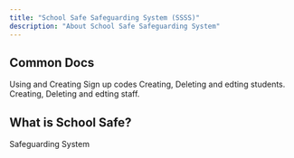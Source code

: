 ```yaml
---
title: "School Safe Safeguarding System (SSSS)"
description: "About School Safe Safeguarding System"
---
```


## Common Docs

<CardGroup cols={2}>
  <Card title="Sign Up Codes" icon="books-medical" href="https://docs.alfiehq.org/school-safe/signup-code">
    Using and Creating Sign up codes
  </Card>
  <Card title="Students" icon="clipboard-user" href="https://docs.alfiehq.org/school-safe/students">
    Creating, Deleting and edting students.
  </Card>
  <Card title="Staff Management" icon="circle-user" href="https://docs.alfiehq.org/school-safe/staff-management">
    Creating, Deleting and edting staff.
  </Card>
</CardGroup>

## What is School Safe?

<Check>
  Safeguarding System
</Check>